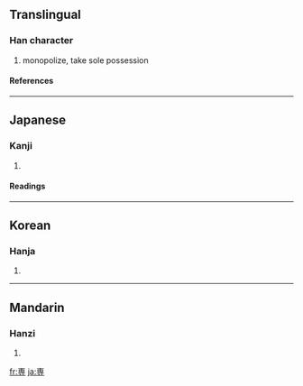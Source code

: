 {{see|專}}

==Translingual==
===Han character===
{{Han char|rn=41|rad=寸|as=06|sn=9|four=|canj=十田木戈 (JWDI)}}
# monopolize, take sole possession
====References====
{{Han ref|kx=0294.111|hdz=10504.141|uh=5C02|ud=23554}}
----
==Japanese==
===Kanji===
{{ja-kanji|grade=6|rs=寸06}}
# {{defn|Japanese}} 
====Readings====
{{ja-readings|on=[[せん]] (sen)|kun=[[もっぱら]] (moppara)}}
----
==Korean==
===Hanja===
{{ko-hanja|hangeul=전|rv=jeon|mr=chŏn}}
# {{defn|Korean}}
----
==Mandarin==
===Hanzi===
{{cmn-hanzi|pin=[[zhuān]] ([[zhuan1]])|wg=chuan<sup>1</sup>}}
# {{defn|Mandarin}}

[[fr:専]]
[[ja:専]]